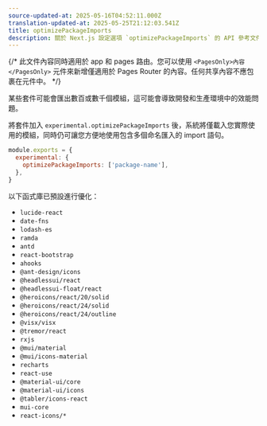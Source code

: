 ```yaml
---
source-updated-at: 2025-05-16T04:52:11.000Z
translation-updated-at: 2025-05-25T21:12:03.541Z
title: optimizePackageImports
description: 關於 Next.js 設定選項 `optimizePackageImports` 的 API 參考文件
---
```


{/* 此文件內容同時適用於 app 和 pages 路由。您可以使用 `<PagesOnly>內容</PagesOnly>` 元件來新增僅適用於 Pages Router 的內容。任何共享內容不應包裹在元件中。 */}

某些套件可能會匯出數百或數千個模組，這可能會導致開發和生產環境中的效能問題。

將套件加入 `experimental.optimizePackageImports` 後，系統將僅載入您實際使用的模組，同時仍可讓您方便地使用包含多個命名匯入的 import 語句。

```js filename="next.config.js"
module.exports = {
  experimental: {
    optimizePackageImports: ['package-name'],
  },
}
```

以下函式庫已預設進行優化：

- `lucide-react`
- `date-fns`
- `lodash-es`
- `ramda`
- `antd`
- `react-bootstrap`
- `ahooks`
- `@ant-design/icons`
- `@headlessui/react`
- `@headlessui-float/react`
- `@heroicons/react/20/solid`
- `@heroicons/react/24/solid`
- `@heroicons/react/24/outline`
- `@visx/visx`
- `@tremor/react`
- `rxjs`
- `@mui/material`
- `@mui/icons-material`
- `recharts`
- `react-use`
- `@material-ui/core`
- `@material-ui/icons`
- `@tabler/icons-react`
- `mui-core`
- `react-icons/*`